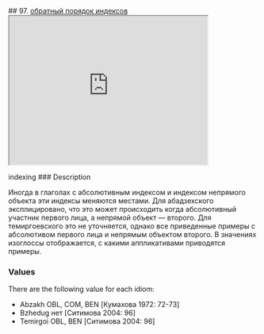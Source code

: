 ## 97. <a href =  'https://agricolamz.github.io/The_Circassian_Isoglosses_Database/97.html'>обратный порядок индексов</a><div class='box'><iframe src='https://agricolamz.github.io/The_Circassian_Isoglosses_Database/97.html' width = '400px' height = '300px'></iframe></div>indexing
### Description

Иногда в глаголах с абсолютивным индексом и индексом непрямого объекта эти индексы меняются местами. Для абадзехского эксплицировано, что это может происходить когда абсолютивный участник первого лица, а непрямой объект — второго. Для темиргоевского это не уточняется, однако все приведенные примеры с абсолютивом первого лица и непрямым объектом второго. В значениях изоглоссы отображается, с какими аппликативами приводятся примеры.

### Values
There are the following value for each idiom:

* Abzakh  OBL, COM, BEN [Кумахова 1972: 72-73] 
* Bzhedug  нет [Ситимова 2004: 96] 
* Temirgoi  OBL, BEN [Ситимова 2004: 96] 

